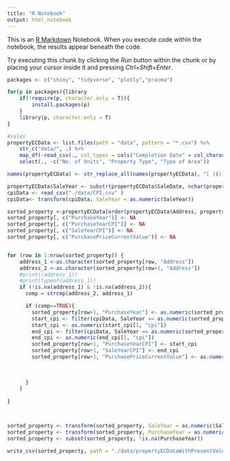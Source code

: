 ```yaml
---
title: "R Notebook"
output: html_notebook
---
```


This is an [R Markdown](http://rmarkdown.rstudio.com) Notebook. When you execute code within the notebook, the results appear beneath the code. 

Try executing this chunk by clicking the *Run* button within the chunk or by placing your cursor inside it and pressing *Ctrl+Shift+Enter*. 

```r
packages <- c("shiny", "tidyverse", "plotly","pracma")

for(p in packages){library
    if(!require(p, character.only = T)){
        install.packages(p)
    }
    library(p, character.only = T)
}
```



```r

#sales
propertyECData <- list.files(path = "data", pattern = "*.csv") %>%
    str_c("data/", .) %>%
    map_df(~read_csv(., col_types = cols("Completion Date" = col_character()))) %>%
    select(., -c("No. of Units", "Property Type", "Type of Area"))

names(propertyECData) <- str_replace_all(names(propertyECData), "[ ($)]*", "")

propertyECData$SaleYear <- substr(propertyECData$SaleDate, nchar(propertyECData$SaleDate)-3, nchar(propertyECData$SaleDate))
cpiData <- read_csv("./data/CPI.csv" )
cpiData<- transform(cpiData, SaleYear = as.numeric(SaleYear))

sorted_property <-propertyECData[order(propertyECData$Address, propertyECData$SaleDate),]
sorted_property[, c("PurchaseYear")] <- NA
sorted_property[, c("PurchaseYearCPI")] <- NA
sorted_property[, c("SaleYearCPI")] <- NA
sorted_property[, c("PurchasePriceCurrentValue")] <- NA


for (row in 1:nrow(sorted_property)) {
    address_1 <-as.character(sorted_property[row, "Address"])
    address_2 <-as.character(sorted_property[row+1, "Address"])
    #print((address_1))
    #print(typeof(address_1))
    if (!is.na(address_1) & !is.na(address_2)){
      comp = strcmp(address_2, address_1)

      if (comp==TRUE){
        sorted_property[row+1, "PurchaseYear"] <- as.numeric(sorted_property[row, "SaleYear"])
        start_cpi <- filter(cpiData, SaleYear == as.numeric(sorted_property[row, "SaleYear"]))
        start_cpi <- as.numeric(start_cpi[1, "cpi"])
        end_cpi <- filter(cpiData, SaleYear == as.numeric(sorted_property[row+1, "SaleYear"]))
        end_cpi <- as.numeric(end_cpi[1, "cpi"])
        sorted_property[row+1, "PurchaseYearCPI"] <- start_cpi
        sorted_property[row+1, "SaleYearCPI"] <- end_cpi
        sorted_property[row+1, "PurchasePriceCurrentValue"] <- as.numeric(sorted_property[row, "TransactedPrice"])*end_cpi/start_cpi
        
        
        
      }
    }
    
}



sorted_property <- transform(sorted_property, SaleYear = as.numeric(SaleYear))
sorted_property <- transform(sorted_property, PurchaseYear = as.numeric(PurchaseYear))
sorted_property <- subset(sorted_property, !is.na(PurchaseYear))


```




```r
write_csv(sorted_property, path = "./data/propertyECDataWithPresentValue.csv")
```

